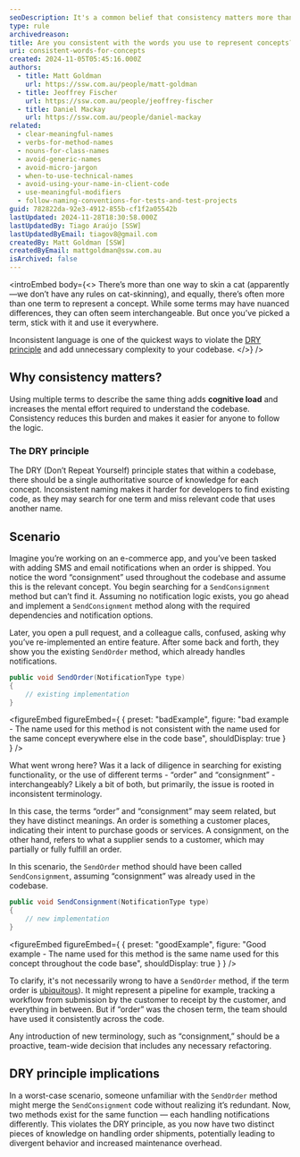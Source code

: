 ```yaml
---
seoDescription: It's a common belief that consistency matters more than anything else in your code, and this is especially true of the names you use to represent concepts.
type: rule
archivedreason:
title: Are you consistent with the words you use to represent concepts?
uri: consistent-words-for-concepts
created: 2024-11-05T05:45:16.000Z
authors:
  - title: Matt Goldman
    url: https://ssw.com.au/people/matt-goldman
  - title: Jeoffrey Fischer
    url: https://ssw.com.au/people/jeoffrey-fischer
  - title: Daniel Mackay
    url: https://ssw.com.au/people/daniel-mackay
related:
  - clear-meaningful-names
  - verbs-for-method-names
  - nouns-for-class-names
  - avoid-generic-names
  - avoid-micro-jargon
  - when-to-use-technical-names
  - avoid-using-your-name-in-client-code
  - use-meaningful-modifiers
  - follow-naming-conventions-for-tests-and-test-projects
guid: 782822da-92e3-4912-855b-cf1f2a05542b
lastUpdated: 2024-11-28T18:30:58.000Z
lastUpdatedBy: Tiago Araújo [SSW]
lastUpdatedByEmail: tiagov8@gmail.com
createdBy: Matt Goldman [SSW]
createdByEmail: mattgoldman@ssw.com.au
isArchived: false
---
```


<introEmbed
  body={<>
There’s more than one way to skin a cat (apparently—we don’t have any rules on cat-skinning), and equally, there’s often more than one term to represent a concept. While some terms may have nuanced differences, they can often seem interchangeable. But once you’ve picked a term, stick with it and use it everywhere.

Inconsistent language is one of the quickest ways to violate the [DRY principle](/avoid-repetition) and add unnecessary complexity to your codebase.
  </>}
/>
## Why consistency matters?

Using multiple terms to describe the same thing adds **cognitive load** and increases the mental effort required to understand the codebase. Consistency reduces this burden and makes it easier for anyone to follow the logic.

### The DRY principle

The DRY (Don’t Repeat Yourself) principle states that within a codebase, there should be a single authoritative source of knowledge for each concept. Inconsistent naming makes it harder for developers to find existing code, as they may search for one term and miss relevant code that uses another name.

## Scenario

Imagine you’re working on an e-commerce app, and you’ve been tasked with adding SMS and email notifications when an order is shipped. You notice the word “consignment” used throughout the codebase and assume this is the relevant concept. You begin searching for a `SendConsignment` method but can’t find it. Assuming no notification logic exists, you go ahead and implement a `SendConsignment` method along with the required dependencies and notification options.

Later, you open a pull request, and a colleague calls, confused, asking why you’ve re-implemented an entire feature. After some back and forth, they show you the existing `SendOrder` method, which already handles notifications.

```csharp
public void SendOrder(NotificationType type)
{
    // existing implementation
}
```
<figureEmbed figureEmbed={ {
  preset: "badExample",
  figure: "bad example - The name used for this method is not consistent with the name used for the same concept everywhere else in the code base",
  shouldDisplay: true
} } />


What went wrong here? Was it a lack of diligence in searching for existing functionality, or the use of different terms - “order” and “consignment” - interchangeably? Likely a bit of both, but primarily, the issue is rooted in inconsistent terminology.

In this case, the terms “order” and “consignment” may seem related, but they have distinct meanings. An order is something a customer places, indicating their intent to purchase goods or services. A consignment, on the other hand, refers to what a supplier sends to a customer, which may partially or fully fulfill an order.

In this scenario, the `SendOrder` method should have been called `SendConsignment`, assuming “consignment” was already used in the codebase.

```csharp
public void SendConsignment(NotificationType type)
{
    // new implementation
}
```
<figureEmbed figureEmbed={ {
  preset: "goodExample",
  figure: "Good example - The name used for this method is the same name used for this concept throughout the code base",
  shouldDisplay: true
} } />


To clarify, it's not necessarily wrong to have a `SendOrder` method, if the term order is [ubiquitous](/ubiquitous-language)). It might represent a pipeline for example, tracking a workflow from submission by the customer to receipt by the customer, and everything in between. But if “order” was the chosen term, the team should have used it consistently across the code.

Any introduction of new terminology, such as “consignment,” should be a proactive, team-wide decision that includes any necessary refactoring.

## DRY principle implications

In a worst-case scenario, someone unfamiliar with the `SendOrder` method might merge the `SendConsignment` code without realizing it’s redundant. Now, two methods exist for the same function — each handling notifications differently. This violates the DRY principle, as you now have two distinct pieces of knowledge on handling order shipments, potentially leading to divergent behavior and increased maintenance overhead.
